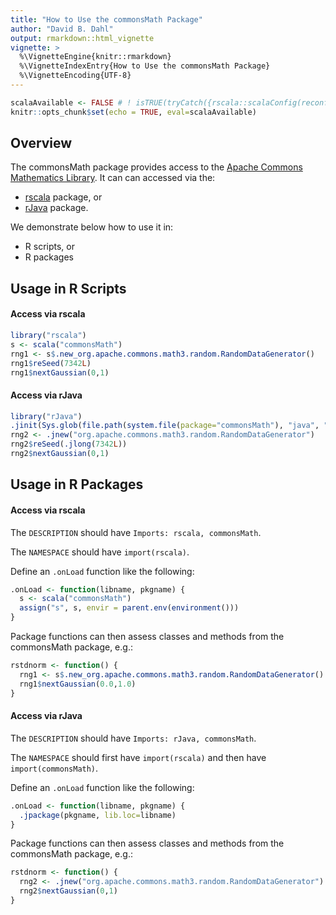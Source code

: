 ```yaml
---
title: "How to Use the commonsMath Package"
author: "David B. Dahl"
output: rmarkdown::html_vignette
vignette: >
  %\VignetteEngine{knitr::rmarkdown}
  %\VignetteIndexEntry{How to Use the commonsMath Package}
  %\VignetteEncoding{UTF-8}
---
```


```r
scalaAvailable <- FALSE # ! isTRUE(tryCatch({rscala::scalaConfig(reconfig="offline")}, error=function(e) TRUE))
knitr::opts_chunk$set(echo = TRUE, eval=scalaAvailable)
```

## Overview

The commonsMath package provides access to the [Apache Commons Mathematics Library](https://commons.apache.org/proper/commons-math/).  It can
can accessed via the:

+ [rscala](https://github.com/dbdahl/rscala) package, or
+ [rJava](https://cran.r-project.org/package=rJava) package.

We demonstrate below how to use it in:

+ R scripts, or
+ R packages

## Usage in R Scripts

#### Access via rscala
```r
library("rscala")
s <- scala("commonsMath")
rng1 <- s$.new_org.apache.commons.math3.random.RandomDataGenerator()
rng1$reSeed(7342L)
rng1$nextGaussian(0,1)
```

#### Access via rJava

```r
library("rJava")
.jinit(Sys.glob(file.path(system.file(package="commonsMath"), "java", "*.jar")))
rng2 <- .jnew("org.apache.commons.math3.random.RandomDataGenerator")
rng2$reSeed(.jlong(7342L))
rng2$nextGaussian(0,1)
```

## Usage in R Packages

#### Access via rscala

The `DESCRIPTION` should have `Imports: rscala, commonsMath`.

The `NAMESPACE` should have `import(rscala)`.

Define an `.onLoad` function like the following:

```r
.onLoad <- function(libname, pkgname) {
  s <- scala("commonsMath")
  assign("s", s, envir = parent.env(environment()))
}
```

Package functions can then assess classes and methods from the commonsMath package, e.g.:

```r
rstdnorm <- function() {
  rng1 <- s$.new_org.apache.commons.math3.random.RandomDataGenerator()
  rng1$nextGaussian(0.0,1.0)
}
```

#### Access via rJava

The `DESCRIPTION` should have `Imports: rJava, commonsMath`.

The `NAMESPACE` should first have `import(rscala)` and then have `import(commonsMath)`.

Define an `.onLoad` function like the following:

```r
.onLoad <- function(libname, pkgname) {
  .jpackage(pkgname, lib.loc=libname)
}
```

Package functions can then assess classes and methods from the commonsMath package, e.g.:

```r
rstdnorm <- function() {
  rng2 <- .jnew("org.apache.commons.math3.random.RandomDataGenerator")
  rng2$nextGaussian(0,1)
}
```




